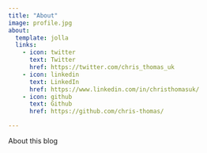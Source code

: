 ```yaml
---
title: "About"
image: profile.jpg
about:
  template: jolla
  links:
    - icon: twitter
      text: Twitter
      href: https://twitter.com/chris_thomas_uk
    - icon: linkedin
      text: LinkedIn
      href: https://www.linkedin.com/in/christhomasuk/
    - icon: github
      text: Github
      href: https://github.com/chris-thomas/

---
```


About this blog
